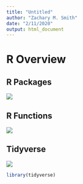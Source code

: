 ```yaml
---
title: "Untitled"
author: "Zachary M. Smith"
date: "2/11/2020"
output: html_document
---
```


# R Overview

## R Packages

![](images/introduction/packages.png)

## R Functions

![](images/writing_functions/func_structure.png)

## Tidyverse

![](images/hex_symbols/tidyverse_circle.png)

```r
library(tidyverse)
```
